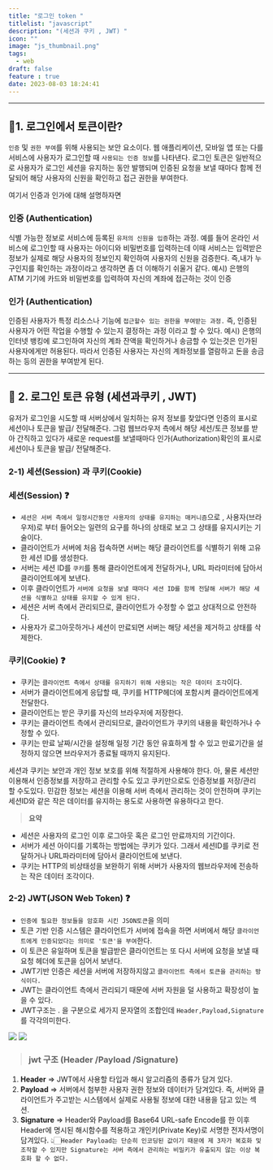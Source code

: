 ```yaml
---
title: "로그인 token "
titlelist: "javascript"
description: "(세션과 쿠키 , JWT) "
icon: ""
image: "js_thumbnail.png"
tags:
  - web
draft: false
feature : true
date: 2023-08-03 18:24:41
---
```


------------------

## 📌1. 로그인에서 토큰이란?

`인증` 및 `권한 부여`를 위해 사용되는 보안 요소이다.
웹 애플리케이션, 모바일 앱 또는 다를 서비스에 사용자가 로그인할 때 `사용되는 인증 정보`를 나타낸다.
로그인 토큰은 일반적으로 사용자가 로그인 세션을 유지하는 동안 발행되며 인증된 요청을 보낼 때마다 함께 전달되어 해당 사용자의 신원을 확인하고 접근 권한을 부여한다.

여기서 인증과 인가에 대해 설명하자면 

>
### **인증 (Authentication)**
식별 가능한 정보로 서비스에 등록된 `유저의 신원을 입증`하는 과정.
예를 들어 온라인 서비스에 로그인할 때 사용자는 아이디와 비밀번호를 입력하는데 이때 서비스는 입력받은 정보가 실제로 해당 사용자의 정보인지 확인하여 사용자의 신원을 검증한다. 즉,내가 누구인지를 확인하는 과정이라고 생각하면 좀 더 이해하기 쉬울거 같다.
예시) 은행의 ATM 기기에 카드와 비밀번호를 입력하여 자신의 계좌에 접근하는 것이 인증

>
### **인가 (Authentication)**
인증된 사용자가 특정 리소스나 기능에 `접근할수 있는 권한을 부여받는 과정.` 
즉, 인증된 사용자가 어떤 작업을 수행할 수 있는지 결정하는 과정 이라고 할 수 있다.
예시) 은행의 인터넷 뱅킹에 로그인하여 자신의 계좌 잔액을 확인하거나 송금할 수 있는것은 인가된 사용자에게만 허용된다. 따라서 인증된 사용자는 자신의 계좌정보를 열람하고 돈을 송금하는 등의 권한을 부여받게 된다.


---------------

## 📌 2. 로그인 토큰 유형 (세션과쿠키 , JWT)

유저가 로그인을 시도할 때 서버상에서 일치하는 유저 정보를 찾았다면 인증의 표시로 세션이나 토큰을 발급/ 전달해준다.
그럼 웹브라우저 측에서 해당 세션/토큰 정보를 받아 간직하고 있다가 새로운 request를 보낼때마다 인가(Authorization)확인의 표시로 세션이나 토큰을 발급/ 전달해준다.

### 2-1) 세션(Session) 과 쿠키(Cookie)

### 세션(Session) ❓
- `세션은 서버 측에서 일정시간동안 사용자의 상태를 유지하는 매커니즘`으로 , 사용자(브라우저)로 부터 들어오는 일련의 요구를 하나의 상태로 보고 그 상태를 유지시키는 기술이다.
- 클라이언트가 서버에 처음 접속하면 서버는 해당 클라이언트를 식별하기 위해 고유한 세션 ID를 생성한다.
- 서버는 세션 ID를 `쿠키`를 통해 클라이언트에게 전달하거나, URL 파라미터에 담아서 클라이언트에게 보낸다.
- 이후 클라이언트가 `서버에 요청을 보낼 때마다 세션 ID를 함께 전달해 서버가 해당 세션을 식별하고 상태를 유지할 수 있게 된다.`
- 세션은 서버 측에서 관리되므로, 클라이언트가 수정할 수 없고 상대적으로 안전하다.
- 사용자가 로그아웃하거나 세션이 만료되면 서버는 해당 세션을 제거하고 상태를 삭제한다.

### 쿠키(Cookie) ❓
- 쿠키는 `클라이언트 측에서 상태를 유지하기 위해 사용되는 작은 데이터 조각`이다.
- 서버가 클라이언트에게 응답할 때, 쿠키를 HTTP헤더에 포함시켜 클라이언트에게 전달한다.
- 클라이언트는 받은 쿠키를 자신의 브라우저에 저장한다.
- 쿠키는 클라이언트 측에서 관리되므로, 클라이언트가 쿠키의 내용을 확인하거나 수정할 수 있다.
- 쿠키는 만료 날짜/시간을 설정해 일정 기간 동안 유효하게 할 수 있고 만료기간을 설정하지 않으면 브라우저가 종료될 때까지 유지된다.


세션과 쿠키는 보안과 개인 정보 보호를 위해 적절하게 사용해야 한다. 
아, 물론 세션만 이용해서 인증정보를 저장하고 관리할 수도 있고 쿠키만으로도 인증정보를 저장/관리 할 수도있다.
민감한 정보는 세션을 이용해 서버 측에서 관리하는 것이 안전하며 쿠키는 세션ID와 같은 작은 데이터를 유지하는 용도로 사용하면 유용하다고 한다.


>**요약**
- 세션은 사용자의 로그인 이후 로그아웃 혹은 로그인 만료까지의 기간이다.
- 서버가 세션 아이디를 기록하는 방법에는 쿠키가 있다. 그래서 세션ID를 쿠키로 전달하거나 URL파라미터에 담아서 클라이언트에 보낸다.
- 쿠키는 HTTP의 비상태성을 보완하기 위해 서버가 사용자의 웹브라우저에 전송하는 작은 데이터 조각이다.


### 2-2) JWT(JSON Web Token) ❓
- `인증에 필요한 정보들을 암호화 시킨 JSON토큰`을 의미 
- 토큰 기반 인증 시스템은 클라이언트가 서버에 접속을 하면 서버에서 해당 `클라이언트에게 인증되었다는 의미로 '토큰'을 부여`한다.
- 이 토큰은 유일하며 토큰을 발급받은 클라이언트는 또 다시 서버에 요청을 보낼 때 요청 헤더에 토큰을 심어서 보낸다.
- JWT기반 인증은 세션을 서버에 저장하지않고 `클라이언트 측에서 토큰을 관리하는 방식이다.`
- JWT는 클라이언트 측에서 관리되기 때문에 서버 자원을 덜 사용하고 확장성이 높을 수 있다.
- JWT구조는 . 을 구분으로 세가지 문자열의 조합인데 `Header,Payload,Signature`를 각각의미한다.


![](https://velog.velcdn.com/images/chosule/post/d682adf5-4f6c-4ef3-86d1-e48900df6f57/image.png)
![](https://velog.velcdn.com/images/chosule/post/d28c5876-4cd4-47c2-9357-b88fe72b08e5/image.png)


> ### jwt 구조 (Header /Payload /Signature)
1. **Header** => JWT에서 사용할 타입과 해시 알고리즘의 종류가 담겨 있다.
2. **Payload** => 서버에서 첨부한 사용자 권한 정보와 데이터가 담겨있다. 즉, 서버와 클라이언트가 주고받는 시스템에서 실제로 사용될 정보에 대한 내용을 담고 있는 섹션.
3. **Signature** => Header와 Payload를 Base64 URL-safe Encode를 한 이후 Header에 명시된 해시함수를 적용하고 개인키(Private Key)로 서명한 전자서명이 담겨있다.
👆🏻`Header Payload는 단순히 인코딩된 값이기 때문에 제 3자가 복호화 및 조작할 수 있지만 Signature는 서버 측에서 관리하는 비밀키가 유출되지 않는 이상 복호화 할 수 없다.`

